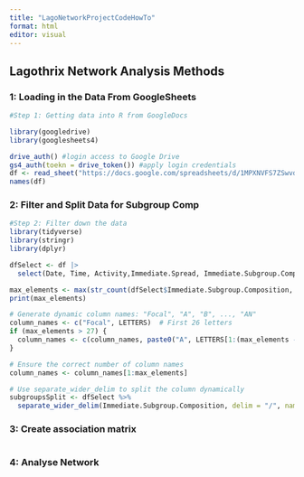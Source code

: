 ```yaml
---
title: "LagoNetworkProjectCodeHowTo"
format: html
editor: visual
---
```


## Lagothrix Network Analysis Methods

### 1: Loading in the Data From GoogleSheets

```r
#Step 1: Getting data into R from GoogleDocs

library(googledrive)
library(googlesheets4)

drive_auth() #login access to Google Drive
gs4_auth(toekn = drive_token()) #apply login credentials
df <- read_sheet("https://docs.google.com/spreadsheets/d/1MPXNVFS7ZSwvdfeuEhEZgGfodv9vFEJntWRW8LiKrrg/edit?gid=1462960726#gid=1462960726") #read in google sheet from drive
names(df)
```

### 2: Filter and Split Data for Subgroup Comp

```r
#Step 2: Filter down the data
library(tidyverse)
library(stringr)
library(dplyr)

dfSelect <- df |>
  select(Date, Time, Activity,Immediate.Spread, Immediate.Subgroup.Composition)

max_elements <- max(str_count(dfSelect$Immediate.Subgroup.Composition, "/")) + 1
print(max_elements)

# Generate dynamic column names: "Focal", "A", "B", ..., "AN"
column_names <- c("Focal", LETTERS)  # First 26 letters
if (max_elements > 27) {
  column_names <- c(column_names, paste0("A", LETTERS[1:(max_elements - 27)]))
}

# Ensure the correct number of column names
column_names <- column_names[1:max_elements]

# Use separate_wider_delim to split the column dynamically
subgroupsSplit <- dfSelect %>%
  separate_wider_delim(Immediate.Subgroup.Composition, delim = "/", names = column_names, too_few = "align_start", too_many = "drop")

```

### 3: Create association matrix

```r

```

### 4: Analyse Network

```r

```
